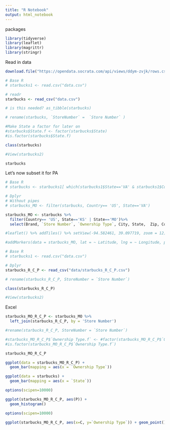 ```yaml
---
title: "R Notebook"
output: html_notebook
---
```


packages
```r
library(tidyverse)
library(leaflet)
library(magrittr)
library(stringr)
```

Read in data
```r
download.file("https://opendata.socrata.com/api/views/ddym-zvjk/rows.csv?accessType=DOWNLOAD",destfile="data.csv",method="libcurl")

# Base R
# starbucks1 <- read.csv("data.csv")

# readr
starbucks <- read_csv("data.csv")

# is this needed? as_tibble(starbucks)

# rename(starbucks, `StoreNumber` =  `Store Number` )

#Make State a factor for later on
#starbucks$State.f <- factor(starbucks$State)
#is.factor(starbucks$State.f)

class(starbucks)

#View(starbucks2)

starbucks


```

Let's now subset it for PA
```r

# Base R
# starbucks <- starbucks1[ which(starbucks1$State=='VA' & starbucks1$Country== 'US'), ]

# Dplyr
# Without pipes
# starbucks_MO <- filter(starbucks, Country== 'US', State=='VA')

starbucks_MO <- starbucks %>%
  filter(Country== 'US', State=='KS' | State=='MO')%>% 
  select(Brand, `Store Number`, `Ownership Type`, City,	State,	Zip, Country, Coordinates,	Latitude,	Longitude, Name)

```

```r

#leaflet() %>% addTiles() %>% setView(-94.582461, 39.097719, zoom = 12) %>% 

#addMarkers(data = starbucks_MO, lat = ~ Latitude, lng = ~ Longitude, popup = starbucks_MO$Name)

```

```r
# Base R
# starbucks1 <- read.csv("data.csv")

# Dplyr
starbucks_R_C_P <- read_csv("data/starbucks_R_C_P.csv")

# rename(starbucks_R_C_P, StoreNumber = `Store Number`)

class(starbucks_R_C_P)

#View(starbucks2)

```
Excel
```r
starbucks_MO_R_C_P <- starbucks_MO %>%
  left_join(starbucks_R_C_P, by = 'Store Number')

#rename(starbucks_R_C_P, StoreNumber = `Store Number`)

#starbucks_MO_R_C_P$`Ownership Type.f` <- #factor(starbucks_MO_R_C_P$`Ownership Type`)
#is.factor(starbucks_MO_R_C_P$`Ownership Type.f`)

starbucks_MO_R_C_P

```



```r
ggplot(data = starbucks_MO_R_C_P) +
  geom_bar(mapping = aes(x = `Ownership Type`))
```


```r

ggplot(data = starbucks) +
  geom_bar(mapping = aes(x = `State`))
```

```r

options(scipen=10000)

ggplot(starbucks_MO_R_C_P, aes(P)) + 
  geom_histogram()

```

```r

options(scipen=10000)

ggplot(starbucks_MO_R_C_P, aes(x=C, y=`Ownership Type`)) + geom_point()

```


